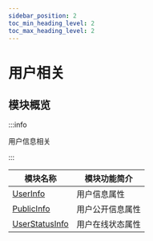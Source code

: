 ```yaml
---
sidebar_position: 2
toc_min_heading_level: 2
toc_max_heading_level: 2
---
```


# 用户相关

## 模块概览

:::info

用户信息相关

:::

| 模块名称                                              | 模块功能简介             |
| ----------------------------------------------------- | ------------------------ |
| [UserInfo](docs/sdks/class/user/userInfo.mdx)         | 用户信息属性             |
| [PublicInfo](docs/sdks/class/user/publicInfo.mdx)     | 用户公开信息属性         |
| [UserStatusInfo](docs/sdks/class/user/userStatusInfo.mdx)   | 用户在线状态属性         |
